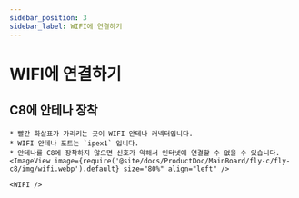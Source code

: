 ```yaml
---
sidebar_position: 3
sidebar_label: WIFI에 연결하기
---
```




# WIFI에 연결하기


## C8에 안테나 장착

    * 빨간 화살표가 가리키는 곳이 WIFI 안테나 커넥터입니다.
    * WIFI 안테나 포트는 `ipex1` 입니다.
    * 안테나를 C8에 장착하지 않으면 신호가 약해서 인터넷에 연결할 수 없을 수 있습니다.
    <ImageView image={require('@site/docs/ProductDoc/MainBoard/fly-c/fly-c8/img/wifi.webp').default} size="80%" align="left" />  

    <WIFI />